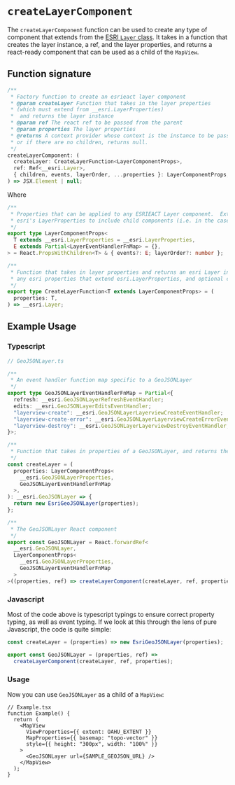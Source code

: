 # `createLayerComponent`

The `createLayerComponent` function can be used to create any type of component that extends from the [ESRI `Layer` class](https://developers.arcgis.com/javascript/latest/api-reference/esri-layers-Layer.html). It takes in a function that creates the layer instance, a ref, and the layer properties, and returns a react-ready component that can be used as a child of the `MapView`.

## Function signature

```ts
/**
 * Factory function to create an esrieact layer component
 * @param createLayer Function that takes in the layer properties
 * (which must extend from __esri.LayerProperties)
 *  and returns the layer instance
 * @param ref The react ref to be passed from the parent
 * @param properties The layer properties
 * @returns A context provider whose context is the instance to be passed to children,
 * or if there are no children, returns null.
 */
createLayerComponent: (
  createLayer: CreateLayerFunction<LayerComponentProps>,
  ref: Ref<__esri.Layer>,
  { children, events, layerOrder, ...properties }: LayerComponentProps,
) => JSX.Element | null;
```

Where

```ts
/**
 * Properties that can be applied to any ESRIEACT Layer component.  Extends from
 * esri's LayerProperties to include child components (i.e. in the case of GroupLayers)
 */
export type LayerComponentProps<
  T extends __esri.LayerProperties = __esri.LayerProperties,
  E extends Partial<LayerEventHandlerFnMap> = {},
> = React.PropsWithChildren<T> & { events?: E; layerOrder?: number };

/**
 * Function that takes in layer properties and returns an esri Layer instance. Properties must be
 * any esri properties that extend esri.LayerProperties, and optional children
 */
export type CreateLayerFunction<T extends LayerComponentProps> = (
  properties: T,
) => __esri.Layer;
```

## Example Usage

### Typescript

```ts
// GeoJSONLayer.ts

/**
 * An event handler function map specific to a GeoJSONLayer
 */
export type GeoJSONLayerEventHandlerFnMap = Partial<{
  refresh: __esri.GeoJSONLayerRefreshEventHandler;
  edits: __esri.GeoJSONLayerEditsEventHandler;
  "layerview-create": __esri.GeoJSONLayerLayerviewCreateEventHandler;
  "layerview-create-error": __esri.GeoJSONLayerLayerviewCreateErrorEventHandler;
  "layerview-destroy": __esri.GeoJSONLayerLayerviewDestroyEventHandler;
}>;

/**
 * Function that takes in properties of a GeoJSONLayer, and returns the GeoJSONLayer instance
 */
const createLayer = (
  properties: LayerComponentProps<
    __esri.GeoJSONLayerProperties,
    GeoJSONLayerEventHandlerFnMap
  >,
): __esri.GeoJSONLayer => {
  return new EsriGeoJSONLayer(properties);
};

/**
 * The GeoJSONLayer React component
 */
export const GeoJSONLayer = React.forwardRef<
  __esri.GeoJSONLayer,
  LayerComponentProps<
    __esri.GeoJSONLayerProperties,
    GeoJSONLayerEventHandlerFnMap
  >
>((properties, ref) => createLayerComponent(createLayer, ref, properties));
```

### Javascript

Most of the code above is typescript typings to ensure correct property typing, as well as event typing. If we look at this through the lens of pure Javascript, the code is quite simple:

```js
const createLayer = (properties) => new EsriGeoJSONLayer(properties);

export const GeoJSONLayer = (properties, ref) =>
  createLayerComponent(createLayer, ref, properties);
```

### Usage

Now you can use `GeoJSONLayer` as a child of a `MapView`:

```tsx live
// Example.tsx
function Example() {
  return (
    <MapView
      ViewProperties={{ extent: OAHU_EXTENT }}
      MapProperties={{ basemap: "topo-vector" }}
      style={{ height: "300px", width: "100%" }}
    >
      <GeoJSONLayer url={SAMPLE_GEOJSON_URL} />
    </MapView>
  );
}
```
